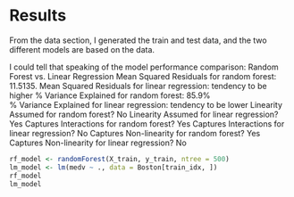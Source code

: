 # Results

From the data section, I generated the train and test data, and the two different 
models are based on the data.

I could tell that speaking of the model performance comparison:
Random Forest	 vs. Linear Regression
Mean Squared Residuals for random forest:	11.5135.
Mean Squared Residuals for linear regression: tendency to be higher
% Variance Explained for random forest:	85.9%	
% Variance Explained for linear regression: tendency to be lower
Linearity Assumed for random forest? No
Linearity Assumed for linear regression?	Yes	
Captures Interactions for random forest?	Yes	
Captures Interactions for linear regression? No
Captures Non-linearity for random forest?	Yes	
Captures Non-linearity for linear regression? No
```r
rf_model <- randomForest(X_train, y_train, ntree = 500)
lm_model <- lm(medv ~ ., data = Boston[train_idx, ])
rf_model
lm_model
```


